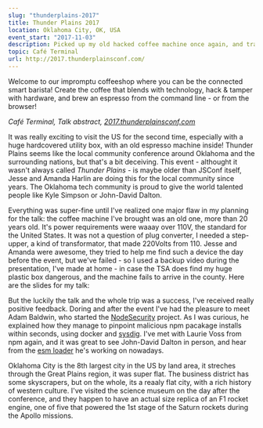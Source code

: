 ```yaml
---
slug: "thunderplains-2017"
title: Thunder Plains 2017
location: Oklahoma City, OK, USA
event_start: "2017-11-03"
description: Picked up my old hacked coffee machine once again, and traveled across the world with it.
topic: Café Terminal
url: http://2017.thunderplainsconf.com/
---
```



<Intro>

  Welcome to our impromptu coffeeshop where you can be the connected smart barista! Create the coffee that blends with technology, hack & tamper with hardware, and brew an espresso from the command line - or from the browser!

  _Café Terminal, Talk abstract, [2017.thunderplainsconf.com](http://2017.thunderplainsconf.com/)_

</Intro>

It was really exciting to visit the US for the second time, especially with a huge hardcovered utility box, with an old espresso machine inside! Thunder Plains seems like the local community conference around Oklahoma and the surrounding nations, but that's a bit deceiving. This event - althought it wasn't always called _Thunder Plains_ - is maybe older than JSConf itself, Jesse and Amanda Harlin are doing this for the local community since years. The Oklahoma tech community is proud to give the world talented people like Kyle Simpson or John-David Dalton.

Everything was super-fine until I've realized one major flaw in my planning for the talk: the coffee machine I've brought was an old one, more than 20 years old. It's power requirements were waaay over 110V, the standard for the United States. It was not a question of plug converter, I needed a step-upper, a kind of transformator, that made 220Volts from 110. Jesse and Amanda were awesome, they tried to help me find such a device the day before the event, but we've failed - so I used a backup video during the presentation, I've made at home - in case the TSA does find my huge plastic box dangerous, and the machine fails to arrive in the county. Here are the slides for my talk:

<SlideShare src="//www.slideshare.net/slideshow/embed_code/key/vDWFRzp0lgeLZi" />

But the luckily the talk and the whole trip was a success, I've received really positive feedback. Doring and after the event I've had the pleasure to meet Adam Baldwin, who started the [NodeSecurity](https://nodesecurity.io/) project. As I was curious, he explained how they manage to pinpoint malicious npm pacakage installs within seconds, using docker and [sysdig](https://www.sysdig.org/). I've met with Laurie Voss from npm again, and it was great to see John-David Dalton in person, and hear from the [esm loader](https://github.com/standard-things/esm) he's working on nowadays.

Oklahoma City is the 8th largest city in the US by land area, it streches through the Great Plains region, it was super flat. The business district has some skyscrapers, but on the whole, its a reaaly flat city, with a rich history of western culture. I've visited the science museum on the day after the conference, and they happen to have an actual size replica of an F1 rocket engine, one of five that powered the 1st stage of the Saturn rockets during the Apollo missions.


